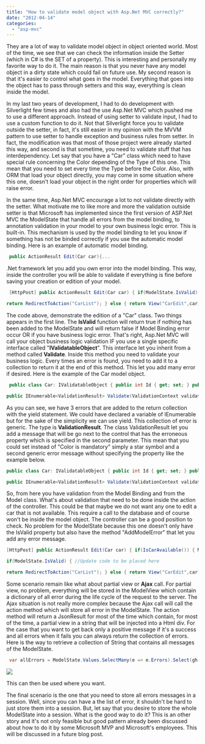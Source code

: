```yaml
---
title: "How to validate model object with Asp.Net MVC correctly?"
date: "2012-04-14"
categories: 
  - "asp-mvc"
---
```


They are a lot of way to validate model object in object oriented world. Most of the time, we see that we can check the information inside the Setter (which in C# is the SET of a property). This is interesting and personally my favorite way to do it. The main reason is that you never have any model object in a dirty state which could fail on future use. My second reason is that it's easier to control what goes in the model. Everything that goes into the object has to pass through setters and this way, everything is clean inside the model.

In my last two years of development, I had to do development with Silverlight few times and also had the use Asp.Net MVC which pushed me to use a different approach. Instead of using setter to validate input, I had to use a custom function to do it. Not that Silverlight force you to validate outside the setter, in fact, it's still easier in my opinion with the MVVM pattern to use setter to handle exception and business rules from setter. In fact, the modification was that most of those project were already started this way, and second is that sometime, you need to validate stuff that has interdependency. Let say that you have a "Car" class which need to have special rule concerning the Color depending of the Type of this one. This mean that you need to set every time the Type before the Color. Also, with ORM that load your object directly, you may come in some situation where this one, doesn't load your object in the right order for properties which will raise error.

In the same time, Asp.Net MVC encourage a lot to not validate directly with the setter. What motivate me to like more and more the validation outside setter is that Microsoft has implemented since the first version of ASP.Net MVC the ModelState that handle all errors from the model binding, to annotation validation in your model to your own business logic error. This is built-in. This mechanism is used by the model binding to let you know if something has not be binded correctly if you use the automatic model binding. Here is an example of automatic model binding.


```csharp
 public ActionResult Edit(Car car){... 
```

.Net framework let you add you own error into the model binding. This way, inside the controller you will be able to validate if everything is fine before saving your creation or edition of your model.


```csharp
 [HttpPost] public ActionResult Edit(Car car) { if(ModelState.IsValid) { //Update code to be placed here

return RedirectToAction("CarList"); } else { return View("CarEdit",car); } } 
```

The code above, demonstrate the edition of a "Car" class. Two things appears in the first line. The **IsValid** function will return true if nothing has been added to the ModelState and will return false if Model Binding error occur OR if you have business logic error. That's right, Asp.Net MVC will call your object business logic validation IF you use a single specific interface called "**IValidatableObject**". This interface let you inherit from a method called **Validate**. Inside this method you need to validate your business logic. Every times an error is found, you need to add it to a collection to return it at the end of this method. This let you add many error if desired. Here is the example of the Car model object.


```csharp
 public class Car: IValidatableObject { public int Id { get; set; } public string Name { get; set; } public string Type { get; set; } public string Color { get; set; }

public IEnumerable<ValidationResult> Validate(ValidationContext validationContext) { if(string.IsNullOrEmpty(Name)) { yield return new ValidationResult("Name is mandatory", new[] {"Name"}); } if (string.IsNullOrEmpty(Type)) { yield return new ValidationResult("Type is mandatory", new[] { "Type" }); } if (string.IsNullOrEmpty(Color)) { yield return new ValidationResult("Color is mandatory", new[] { "Color" }); } } } 
```

As you can see, we have 3 errors that are added to the return collection with the yield statement. We could have declared a variable of IEnumerable but for the sake of the simplicity we can use yield. This collection of error is generic. The type is **ValidationResult**. The class ValidationResult let you add a message that will be go next to the control that has the erroneous property which is specified in the second parameter. This mean that you could set instead of "Color is mandatory" simply a star symbol and a second generic error message without specifying the property like the example below.

```csharp
public class Car: IValidatableObject { public int Id { get; set; } public string Name { get; set; } public string Type { get; set; } public string Color { get; set; }

public IEnumerable<ValidationResult> Validate(ValidationContext validationContext) { if(string.IsNullOrEmpty(Name)) { yield return new ValidationResult("Name is mandatory", new[] {"Name"}); } if (string.IsNullOrEmpty(Type)) { yield return new ValidationResult("Type is mandatory", new[] { "Type" }); } if (string.IsNullOrEmpty(Color)) { yield return new ValidationResult("*", new[] { "Color" }); yield return new ValidationResult("Color is mandatory"}); } } } 
```

So, from here you have validation from the Model Binding and from the Model class. What's about validation that need to be done inside the action of the controller. This could be that maybe we do not want any one to edit a car that is not available. This require a call to the database and of course won't be inside the model object. The controller can be a good position to check. No problem for the ModelState because this one doesn't only have the IsValid property but also have the method "AddModelError" that let you add any error message.

```csharp
[HttpPost] public ActionResult Edit(Car car) { if(IsCarAvailable()) { ModelState.AddModelError(string.Empty,"Car cannot be edited because not available anymore"); }

if(ModelState.IsValid) { //Update code to be placed here

return RedirectToAction("CarList"); } else { return View("CarEdit",car); } } 
```

Some scenario remain like what about partial view or **Ajax** call. For partial view, no problem, everything will be stored in the ModelView which contain a dictionary of all error during the life cycle of the request to the server. The Ajax situation is not really more complex because the Ajax call will call the action method which will store all error in the ModelState. The action method will return a JsonResult for most of the time which contain, for most of the time, a partial view in a string that will be injected into a Html div. For the case that you want to get back only a positive message if it's a success and all errors when it fails you can always return the collection of errors. Here is the way to retrieve a collection of String that contains all messages of the ModelState.


```csharp
 var allErrors = ModelState.Values.SelectMany(e => e.Errors).Select(gh => gh.ErrorMessage); 
```

![](images/allerrorsInOneCollection-400x51.png)

This can then be used where you want.

The final scenario is the one that you need to store all errors messages in a session. Well, since you can have a the list of error, it shouldn't be hard to just store them into a session. But, let say that you desire to store the whole ModelState into a session. What is the good way to do it? This is an other story and it's not only feasible but good pattern already been discussed about how to do it by some Microsoft MVP and Microsoft's employees. This will be discussed in a future blog post.
